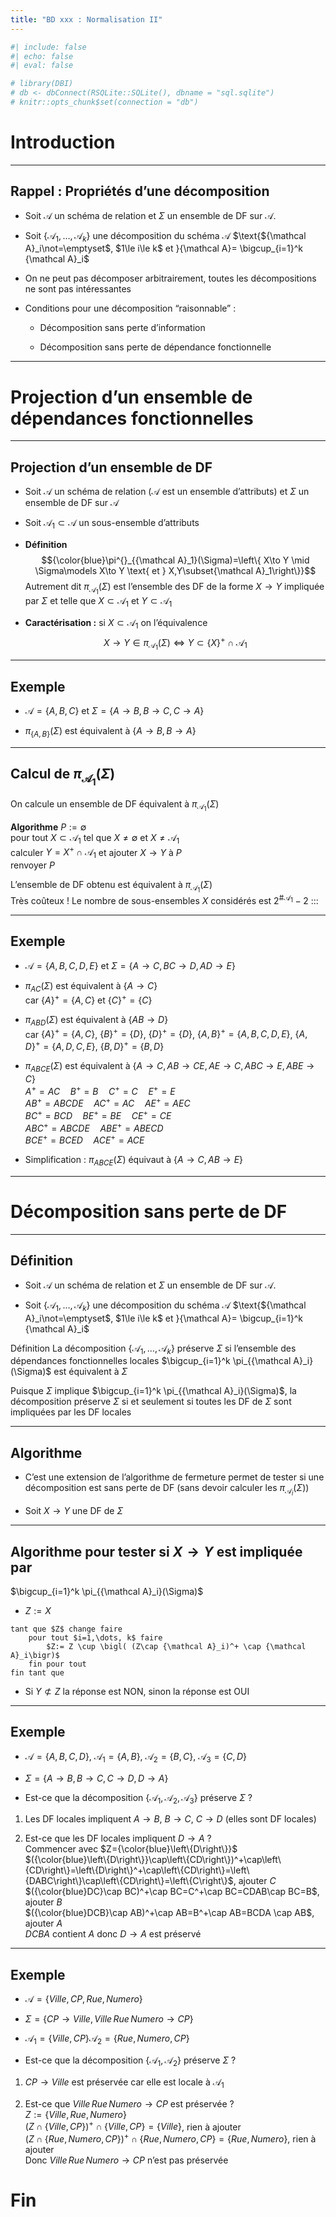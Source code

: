 ```yaml
---
title: "BD xxx : Normalisation II"
---
```


```r
#| include: false
#| echo: false
#| eval: false

# library(DBI)
# db <- dbConnect(RSQLite::SQLite(), dbname = "sql.sqlite")
# knitr::opts_chunk$set(connection = "db")
```


#  Introduction

---

## Rappel : Propriétés d'une décomposition

-   Soit ${\mathcal A}$ un schéma de relation et $\Sigma$ un ensemble de
    DF sur ${\mathcal A}$.

-   Soit $\left\{{\mathcal A}_1,\dots, {\mathcal A}_k\right\}$ une
    décomposition du schéma ${\mathcal A}$
    $\text{${\mathcal A}_i\not=\emptyset$, $1\le i\le k$ et }{\mathcal A}= \bigcup_{i=1}^k {\mathcal A}_i$

-   On ne peut pas décomposer arbitrairement, toutes les décompositions
    ne sont pas intéressantes

-   Conditions pour une décomposition "raisonnable" :

    -   Décomposition sans perte d'information

    -   Décomposition [sans perte de dépendance fonctionnelle]{.alert}

---

# Projection d'un ensemble de dépendances fonctionnelles

---

## Projection d'un ensemble de DF

-   Soit ${\mathcal A}$ un schéma de relation (${\mathcal A}$ est un
    ensemble d'attributs) et $\Sigma$ un ensemble de DF sur
    ${\mathcal A}$

-   Soit ${\mathcal A}_1\subset{\mathcal A}$ un sous-ensemble
    d'attributs

-   **Définition**
    $${\color{blue}\pi^{}_{{\mathcal A}_1}(\Sigma)=\left\{ X\to Y \mid \Sigma\models X\to Y \text{ et } X,Y\subset{\mathcal A}_1\right\}}$$
    Autrement dit $\pi^{}_{{\mathcal A}_1}(\Sigma)$ est l'ensemble des
    DF de la forme $X\to Y$ impliquée par $\Sigma$ et telle que
    $X\subset{\mathcal A}_1$ et $Y\subset {\mathcal A}_1$

-   **Caractérisation :** si $X\subset {\mathcal A}_1$ on l'équivalence
    $$X\to Y \in \pi_{{\mathcal A}_1}(\Sigma) \iff Y\subset\left\{X\right\}^+\cap{\mathcal A}_1$$


---

## Exemple

-   ${\mathcal A}=\left\{A,B,C\right\}$ et
    $\Sigma=\left\{A\to B, B\to C, C\to A\right\}$

-   $\pi^{}_{\left\{A,B\right\}}(\Sigma)$ est équivalent à
    $\left\{A\to B, B\to A\right\}$


---

## Calcul de $\pi_{{\mathcal A}_1}(\Sigma)$ 

On calcule un ensemble de DF équivalent à $\pi_{{\mathcal A}_1}(\Sigma)$

::: block
**Algorithme** $P := \emptyset$\
pour tout $X\subset {\mathcal A}_1$ tel que $X\not=\emptyset$ et
$X\not={\mathcal A}_1$\
calculer $Y=X^+\cap{\mathcal A}_1$ et ajouter $X\to Y$ à $P$\
renvoyer $P$
:::

L'ensemble de DF obtenu est équivalent à $\pi_{{\mathcal A}_1}(\Sigma)$\
[Très coûteux !]{.alert} Le nombre de sous-ensembles $X$ considérés est
$2^{\#{\mathcal A}_1}-2$
:::

---

## Exemple

-   ${\mathcal A}=\left\{A,B,C,D,E\right\}$ et
    [$\Sigma=\left\{A\to C, BC\to D, AD\to E\right\}$]{.alert}

-   $\pi_{AC}(\Sigma)$ est équivalent à $\left\{A\to C\right\}$\
    car $\left\{A\right\}^+=\left\{A,C\right\}$ et
    $\left\{C\right\}^+=\left\{C\right\}$

-   $\pi_{ABD}(\Sigma)$ est équivalent à $\left\{AB\to D\right\}$\
    car $\left\{A\right\}^+=\left\{A,C\right\}$,
    $\left\{B\right\}^+=\left\{D\right\}$,
    $\left\{D\right\}^+=\left\{D\right\}$,
    $\left\{A,B\right\}^+=\left\{A,B,C,D,E\right\}$,
    $\left\{A,D\right\}^+=\left\{A,D,C,E\right\}$,
    $\left\{B,D\right\}^+=\left\{B,D\right\}$

-   $\pi_{ABCE}(\Sigma)$ est équivalent à
    $\left\{A\to C, AB \to CE, AE\to C, ABC\to E, ABE\to C\right\}$\
    $A^+=AC \quad B^+=B \quad C^+=C \quad E^+=E$\
    $AB^+=ABCDE \quad AC^+=AC \quad AE^+=AEC$\
    $BC^+=BCD \quad BE^+=BE \quad CE^+=CE$\
    $ABC^+=ABCDE \quad ABE^+=ABECD$\
    $BCE^+=BCED \quad ACE^+=ACE$

-   Simplification : $\pi_{ABCE}(\Sigma)$ équivaut à
    $\left\{A\to C, AB\to E\right\}$


---


# Décomposition sans perte de DF

---

##  Définition

-   Soit ${\mathcal A}$ un schéma de relation et $\Sigma$ un ensemble de
    DF sur ${\mathcal A}$.

-   Soit $\left\{{\mathcal A}_1,\dots, {\mathcal A}_k\right\}$ une
    décomposition du schéma ${\mathcal A}$
    $\text{${\mathcal A}_i\not=\emptyset$, $1\le i\le k$ et }{\mathcal A}= \bigcup_{i=1}^k {\mathcal A}_i$

::: block
Définition La décomposition
$\left\{{\mathcal A}_1,\dots, {\mathcal A}_k\right\}$ préserve $\Sigma$
si l'ensemble des dépendances fonctionnelles locales
$\bigcup_{i=1}^k \pi_{{\mathcal A}_i}(\Sigma)$ est équivalent à $\Sigma$
:::

Puisque $\Sigma$ implique
$\bigcup_{i=1}^k \pi_{{\mathcal A}_i}(\Sigma)$, la décomposition
préserve $\Sigma$ si et seulement si toutes les DF de $\Sigma$ sont
impliquées par les DF locales


---

## Algorithme

-   C'est une extension de l'algorithme de fermeture permet de tester si
    une décomposition est sans perte de DF (sans devoir calculer les
    $\pi_{{\mathcal A}_i}(\Sigma)$)

-   Soit $X\to Y$ une DF de $\Sigma$


---

## Algorithme pour tester si $X\to Y$ est impliquée par
$\bigcup_{i=1}^k \pi_{{\mathcal A}_i}(\Sigma)$

-   $Z := X$

```verbatim
tant que $Z$ change faire
    pour tout $i=1,\dots, k$ faire
        $Z:= Z \cup \bigl( (Z\cap {\mathcal A}_i)^+ \cap {\mathcal A}_i\bigr)$
    fin pour tout
fin tant que
```

-   Si $Y\not\subset Z$ la réponse est NON, sinon la réponse est OUI

---

## Exemple

-   ${\mathcal A}=\left\{A,B,C,D\right\}$,
    ${\mathcal A}_1=\left\{A,B\right\}$,
    ${\mathcal A}_2=\left\{B,C\right\}$,
    ${\mathcal A}_3=\left\{C,D\right\}$

-   $\Sigma=\left\{A\to B, B\to C, C\to D, D\to A\right\}$

-   Est-ce que la décomposition
    $\left\{{\mathcal A}_1,{\mathcal A}_2,{\mathcal A}_3\right\}$
    préserve $\Sigma$ ?

1.  Les DF locales impliquent $A\to B$, $B\to C$, $C\to D$ (elles sont
    DF locales)

2.  Est-ce que les DF locales impliquent $D\to A$ ?\
    Commencer avec $Z={\color{blue}\left\{D\right\}}$\
    $({\color{blue}\left\{D\right\}}\cap\left\{CD\right\})^+\cap\left\{CD\right\}=\left\{D\right\}^+\cap\left\{CD\right\}=\left\{DABC\right\}\cap\left\{CD\right\}=\left\{C\right\}$,
    [ajouter $C$]{.alert}\
    $({\color{blue}DC}\cap BC)^+\cap BC=C^+\cap BC=CDAB\cap BC=B$,
    [ajouter $B$]{.alert}\
    $({\color{blue}DCB}\cap AB)^+\cap AB=B^+\cap AB=BCDA \cap AB$,
    [ajouter $A$]{.alert}\
    $DCBA$ contient $A$ donc [$D\to A$ est préservé]{.alert}


---

## Exemple

-   ${\mathcal A}=\left\{Ville, CP, Rue, Numero\right\}$

-   $\Sigma=\left\{CP\to Ville, Ville\, Rue\, Numero\to CP\right\}$

-   ${\mathcal A}_1=\left\{Ville, CP\right\}$${\mathcal A}_2=\left\{Rue, Numero, CP\right\}$

-   Est-ce que la décomposition
    $\left\{{\mathcal A}_1,{\mathcal A}_2\right\}$ préserve $\Sigma$ ?

1.  $CP\to Ville$ est préservée car elle est locale à ${\mathcal A}_1$

2.  Est-ce que $Ville\, Rue\, Numero\to CP$ est préservée ?\
    $Z:=\left\{Ville, Rue, Numero\right\}$\
    $\bigl(Z\cap \left\{Ville, CP\right\}\bigr)^+\cap \left\{Ville, CP\right\}=\left\{Ville\right\}$,
    [rien à ajouter]{.alert}\
    $\bigl(Z\cap \left\{Rue, Numero, CP\right\}\bigr)^+\cap \left\{Rue, Numero, CP\right\}=\left\{Rue, Numero\right\}$,
    [rien à ajouter]{.alert}\
    Donc $Ville\, Rue\, Numero\to CP$ n'est pas préservée



# Fin

